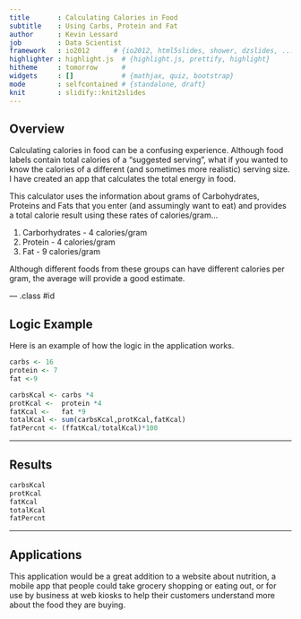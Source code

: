 ```yaml
---
title       : Calculating Calories in Food
subtitle    : Using Carbs, Protein and Fat
author      : Kevin Lessard
job         : Data Scientist
framework   : io2012      # {io2012, html5slides, shower, dzslides, ...}
highlighter : highlight.js  # {highlight.js, prettify, highlight}
hitheme     : tomorrow      # 
widgets     : []            # {mathjax, quiz, bootstrap}
mode        : selfcontained # {standalone, draft}
knit        : slidify::knit2slides
---
```


## Overview

Calculating calories in food can be a confusing experience.  Although food labels contain total calories of a "suggested serving", what if you wanted to know the calories of a different (and sometimes more realistic) serving size.  I have created an app that calculates the total energy in food.

This calculator uses the information about grams of Carbohydrates, Proteins and Fats that you enter (and assumingly want to eat) and provides a total calorie result using these rates of calories/gram...

1. Carborhydrates - 4 calories/gram
2. Protein - 4 calories/gram
3. Fat - 9 calories/gram

Although different foods from these groups can have different calories per gram, the average will provide a good estimate.

--- .class #id 


## Logic Example

Here is an example of how the logic in the application works.

```r

carbs <- 16
protein <- 7
fat <-9

carbsKcal <- carbs *4
protKcal <-  protein *4
fatKcal <-   fat *9
totalKcal <- sum(carbsKcal,protKcal,fatKcal) 
fatPercnt <- (ffatKcal/totalKcal)*100

```

---

## Results


```r
carbsKcal
protKcal
fatKcal
totalKcal
fatPercnt
```


---

## Applications

This application would be a great addition to a website about nutrition, a mobile app that people could take grocery shopping or eating out, or for use by business at web kiosks to help their customers understand more about the food they are buying.





